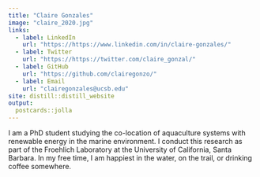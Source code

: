 ```yaml
---
title: "Claire Gonzales"
image: "claire_2020.jpg"
links:
  - label: LinkedIn
    url: "https://https://www.linkedin.com/in/claire-gonzales/"
  - label: Twitter
    url: "https://https://twitter.com/claire_gonzal/"
  - label: GitHub
    url: "https://github.com/clairegonzo/"
  - label: Email
    url: "clairegonzales@ucsb.edu"
site: distill::distill_website
output:
  postcards::jolla
---
```

 
I am a PhD student studying the co-location of aquaculture systems with renewable energy in the marine environment. 
I conduct this research as part of the Froehlich Laboratory at the University of California, Santa Barbara.
In my free time, I am happiest in the water, on the trail, or drinking coffee somewhere.
